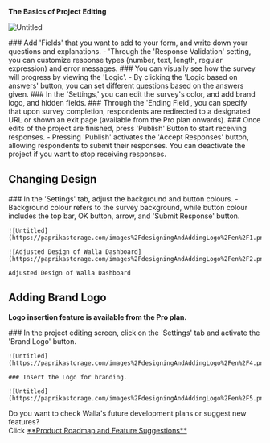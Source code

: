 
<Callout type='info' emoji="🔔">**The Basics of Project Editing**</Callout>

![Untitled](https://paprikastorage.com/images%2FdesigningAndAddingLogo%2Fen%2F0.png)

<Steps>
    ### Add 'Fields' that you want to add to your form, and write down your questions and explanations.
    - 'Through the 'Response Validation' setting, you can customize response types (number, text, length, regular
    expression) and error messages.
    ### You can visually see how the survey will progress by viewing the 'Logic'.
    - By clicking the 'Logic based on answers' button, you can set different questions based on the answers given.
    ### In the 'Settings,' you can edit the survey's color, and add brand logo, and hidden fields.
    ### Through the 'Ending Field', you can specify that upon survey completion, respondents are redirected to a
    designated URL or shown an exit page (available from the Pro plan onwards).
    ### Once edits of the project are finished, press 'Publish' Button to start receiving responses.
    - Pressing 'Publish' activates the 'Accept Responses' button, allowing respondents to submit their responses. You
    can deactivate the project if you want to stop receiving responses.
</Steps>


## Changing Design

<Steps>
    ### In the 'Settings' tab, adjust the background and button colours.
    - Background colour refers to the survey background, while button colour includes the top bar, OK button, arrow, and
    'Submit Response' button.

    ![Untitled](https://paprikastorage.com/images%2FdesigningAndAddingLogo%2Fen%2F1.png)

    ![Adjusted Design of Walla Dashboard](https://paprikastorage.com/images%2FdesigningAndAddingLogo%2Fen%2F2.png)

    Adjusted Design of Walla Dashboard
</Steps>

## Adding Brand Logo

<Callout type='warning' emoji="⚠️">**Logo insertion feature is available from the Pro plan.**</Callout>

<Steps>
    ### In the project editing screen, click on the 'Settings' tab and activate the 'Brand Logo' button.

    ![Untitled](https://paprikastorage.com/images%2FdesigningAndAddingLogo%2Fen%2F4.png)

    ### Insert the Logo for branding.

    ![Untitled](https://paprikastorage.com/images%2FdesigningAndAddingLogo%2Fen%2F5.png)
</Steps>

<Callout type='info' emoji="🔔">
    Do you want to check Walla's future development plans or suggest new features? <br/>Click <a
    href='https://app.walla.my/signin?redirectUrl=/support/featureRequest'
    target="_blank"
    rel="noopener noreferrer"
    style={{textDecoration: 'underline'}}>**Product
    Roadmap and Feature Suggestions**</a>
</Callout>
